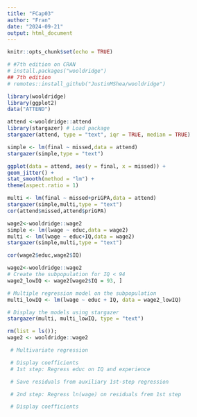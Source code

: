 ```yaml
---
title: "FCap03"
author: "Fran"
date: "2024-09-21"
output: html_document
---
```


```r
knitr::opts_chunk$set(echo = TRUE)

# #7th edition on CRAN
# install.packages("wooldridge")
## 7th edition
# remotes::install_github("JustinMShea/wooldridge")

```

```r
library(wooldridge)
library(ggplot2)
data("ATTEND")

attend <-wooldridge::attend
library(stargazer) # Load package
stargazer(attend, type = "text", iqr = TRUE, median = TRUE)

```

```r
simple <- lm(final ~ missed,data = attend)
stargazer(simple,type = "text")

ggplot(data = attend, aes(y = final, x = missed)) +
geom_jitter() +
stat_smooth(method = "lm") +
theme(aspect.ratio = 1)
```

```r
multi <- lm(final ~ missed+priGPA,data = attend)
stargazer(simple,multi,type = "text")
cor(attend$missed,attend$priGPA)
```

```r

wage2<-wooldridge::wage2
simple <- lm(lwage ~ educ,data = wage2)
multi <- lm(lwage ~ educ+IQ,data = wage2)
stargazer(simple,multi,type = "text")

cor(wage2$educ,wage2$IQ)

```

```r

wage2<-wooldridge::wage2
# Create the subpopulation for IQ < 94
wage2_lowIQ <- wage2[wage2$IQ = 93, ]

# Multiple regression model on the subpopulation
multi_lowIQ <- lm(lwage ~ educ + IQ, data = wage2_lowIQ)

# Display the models using stargazer
stargazer(multi, multi_lowIQ, type = "text")


```


```r

rm(list = ls());
wage2 <- wooldridge::wage2

 # Multivariate regression

 # Display coefficients
 # 1st step: Regress educ on IQ and experience

 # Save residuals from auxiliary 1st-step regression

 # 2nd step: Regress ln(wage) on residuals frem 1st step

 # Display coefficients

```